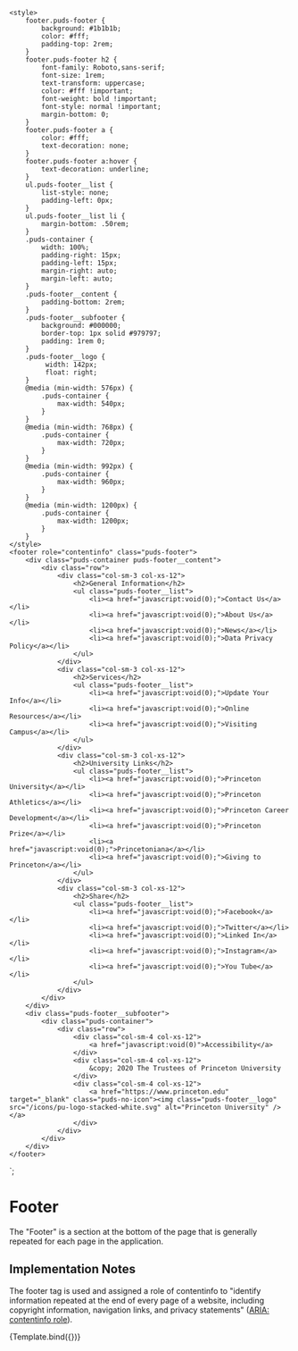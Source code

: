 
<Meta title="Components/Footer" component="Footer" />

    <style>
        footer.puds-footer {
            background: #1b1b1b;
            color: #fff;
            padding-top: 2rem;
        }
        footer.puds-footer h2 {
            font-family: Roboto,sans-serif;
            font-size: 1rem;
            text-transform: uppercase;
            color: #fff !important;
            font-weight: bold !important;
            font-style: normal !important;
            margin-bottom: 0;
        }
        footer.puds-footer a {
            color: #fff;
            text-decoration: none;
        }
        footer.puds-footer a:hover {
            text-decoration: underline;
        }
        ul.puds-footer__list {
            list-style: none;
            padding-left: 0px;
        }
        ul.puds-footer__list li {
            margin-bottom: .50rem;
        }
        .puds-container {
            width: 100%;
            padding-right: 15px;
            padding-left: 15px;
            margin-right: auto;
            margin-left: auto;
        }
        .puds-footer__content {
            padding-bottom: 2rem;
        }
        .puds-footer__subfooter {
            background: #000000;
            border-top: 1px solid #979797;
            padding: 1rem 0;
        }
        .puds-footer__logo {
             width: 142px;
             float: right;
        }
        @media (min-width: 576px) {
            .puds-container {
                max-width: 540px;
            }
        }
        @media (min-width: 768px) {
            .puds-container {
                max-width: 720px;
            }
        }
        @media (min-width: 992px) {
            .puds-container {
                max-width: 960px;
            }
        }
        @media (min-width: 1200px) {
            .puds-container {
                max-width: 1200px;
            }            
        }
    </style>
    <footer role="contentinfo" class="puds-footer">
        <div class="puds-container puds-footer__content">
            <div class="row">
                <div class="col-sm-3 col-xs-12">
                    <h2>General Information</h2>
                    <ul class="puds-footer__list">
                        <li><a href="javascript:void(0);">Contact Us</a></li>
                        <li><a href="javascript:void(0);">About Us</a></li>
                        <li><a href="javascript:void(0);">News</a></li>
                        <li><a href="javascript:void(0);">Data Privacy Policy</a></li>
                    </ul>
                </div>
                <div class="col-sm-3 col-xs-12">
                    <h2>Services</h2>
                    <ul class="puds-footer__list">
                        <li><a href="javascript:void(0);">Update Your Info</a></li>
                        <li><a href="javascript:void(0);">Online Resources</a></li>
                        <li><a href="javascript:void(0);">Visiting Campus</a></li>
                    </ul>
                </div>
                <div class="col-sm-3 col-xs-12">
                    <h2>University Links</h2>
                    <ul class="puds-footer__list">
                        <li><a href="javascript:void(0);">Princeton University</a></li>
                        <li><a href="javascript:void(0);">Princeton Athletics</a></li>
                        <li><a href="javascript:void(0);">Princeton Career Development</a></li>
                        <li><a href="javascript:void(0);">Princeton Prize</a></li>
                        <li><a href="javascript:void(0);">Princetoniana</a></li>
                        <li><a href="javascript:void(0);">Giving to Princeton</a></li>
                    </ul>
                </div>
                <div class="col-sm-3 col-xs-12">
                    <h2>Share</h2>
                    <ul class="puds-footer__list">
                        <li><a href="javascript:void(0);">Facebook</a></li>
                        <li><a href="javascript:void(0);">Twitter</a></li>
                        <li><a href="javascript:void(0);">Linked In</a></li>
                        <li><a href="javascript:void(0);">Instagram</a></li>
                        <li><a href="javascript:void(0);">You Tube</a></li>
                    </ul>
                </div>
            </div>
        </div>
        <div class="puds-footer__subfooter">
            <div class="puds-container">
                <div class="row">
                    <div class="col-sm-4 col-xs-12">
                        <a href="javascript:void(0)">Accessibility</a>
                    </div>
                    <div class="col-sm-4 col-xs-12">
                        &copy; 2020 The Trustees of Princeton University
                    </div>
                    <div class="col-sm-4 col-xs-12">
                        <a href="https://www.princeton.edu" target="_blank" class="puds-no-icon"><img class="puds-footer__logo" src="/icons/pu-logo-stacked-white.svg" alt="Princeton University" /></a>
                    </div>
                </div>
            </div>
        </div>
    </footer>
`;

# Footer

The "Footer" is a section at the bottom of the page that is generally repeated for each page in the application.

## Implementation Notes

The footer tag is used and assigned a role of contentinfo to "identify information repeated at the end of every page
of a website, including copyright information, navigation links, and privacy statements" (<a href="https://developer.mozilla.org/en-US/docs/Web/Accessibility/ARIA/Roles/Contentinfo_role">ARIA: contentinfo role</a>).

<Canvas>
    <Story name="Basic" args={{}}>
      {Template.bind({})}
    </Story>
</Canvas>


